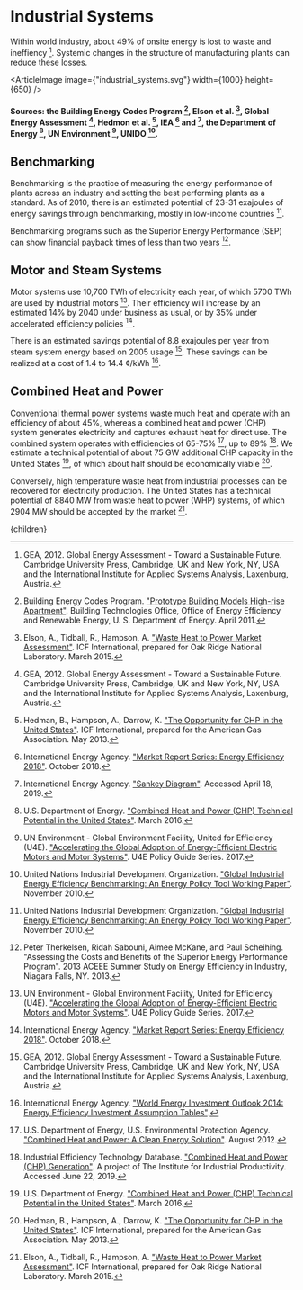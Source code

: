



# Industrial Systems

Within world industry, about 49% of onsite energy is lost to waste and ineffiency [^4]. Systemic changes in the structure of manufacturing plants can reduce these losses.

<ArticleImage image={"industrial_systems.svg"} width={1000} height={650} />
#### Sources: the Building Energy Codes Program [^1], Elson et al. [^3], Global Energy Assessment [^4], Hedmon et al. [^7], IEA [^9] and [^10], the Department of Energy [^19], UN Environment [^21], UNIDO [^22].

## Benchmarking
Benchmarking is the practice of measuring the energy performance of plants across an industry and setting the best performing plants as a standard. As of 2010, there is an estimated potential of 23-31 exajoules of energy savings through benchmarking, mostly in low-income countries [^22].

Benchmarking programs such as the Superior Energy Performance (SEP) can show financial payback times of less than two years [^14].

<BenchmarkingSolution />

## Motor and Steam Systems
Motor systems use 10,700 TWh of electricity each year, of which 5700 TWh are used by industrial motors [^21]. Their efficiency will increase by an estimated 14% by 2040 under business as usual, or by 35% under accelerated efficiency policies [^9].

<ImprovedMotorSystemsSolution />

There is an estimated savings potential of 8.8 exajoules per year from steam system energy based on 2005 usage [^4]. These savings can be realized at a cost of 1.4 to 14.4 ¢/kWh [^11].

<ImprovedSteamSystemsSolution />

## Combined Heat and Power
Conventional thermal power systems waste much heat and operate with an efficiency of about 45%, whereas a combined heat and power (CHP) system generates electricity and captures exhaust heat for direct use. The combined system operates with efficiencies of 65-75% [^20], up to 89% [^8]. We estimate a technical potential of about 75 GW additional CHP capacity in the United States [^19], of which about half should be economically viable [^7].

Conversely, high temperature waste heat from industrial processes can be recovered for electricity production. The United States has a technical potential of 8840 MW from waste heat to power (WHP) systems, of which 2904 MW should be accepted by the market [^3].

<IndustrialWasteHeatRecoveryLoanProgramSolution />

[^1]: Building Energy Codes Program. ["Prototype Building Models High-rise Apartment"](https://www.energycodes.gov/901-prototype-building-models-high-rise-apartment). Building Technologies Office, Office of Energy Efficiency and Renewable Energy, U. S. Department of Energy. April 2011.

[^2]: Bureau of Labor Statistics. ["Employee Tenure in 2020"](https://www.bls.gov/news.release/pdf/tenure.pdf). U. S. Department of Labor. September 2020.

[^3]: Elson, A., Tidball, R., Hampson, A. ["Waste Heat to Power Market Assessment"](http://info.ornl.gov/sites/publications/files/Pub52953.pdf). ICF International, prepared for Oak Ridge National Laboratory. March 2015.

[^4]: GEA, 2012. Global Energy Assessment - Toward a Sustainable Future. Cambridge University Press, Cambridge, UK and New York, NY, USA and the International Institute for Applied Systems Analysis, Laxenburg, Austria.

[^5]: Genalta Power. ["Waste Heat to Power"](https://www.genaltapower.com/waste-heat-to-power). Accessed April 3, 2021.

[^6]: Grand View Research. ["Waste Heat Recovery System Market Size, Share & Trends Analysis Report By Application (Preheating, Power & Steam Generation), By End User (Petroleum Refinery, Power, Metal Production), And Segment Forecasts, 2020 - 2027"](https://www.grandviewresearch.com/industry-analysis/waste-heat-recovery-system-market). Report ID: GVR-4-68038-466-6. May 2020.

[^7]: Hedman, B., Hampson, A., Darrow, K. ["The Opportunity for CHP in the United States"](https://www.aga.org/sites/default/files/sites/default/files/media/the_opportunity_for_chp_in_the_united_states_-_final_report_0.pdf). ICF International, prepared for the American Gas Association. May 2013.

[^8]: Industrial Efficiency Technology Database. ["Combined Heat and Power (CHP) Generation"](http://ietd.iipnetwork.org/content/combined-heat-and-power-chp-generation). A project of The Institute for Industrial Productivity. Accessed June 22, 2019.

[^9]: International Energy Agency. ["Market Report Series: Energy Efficiency 2018"](https://webstore.iea.org/market-report-series-energy-efficiency-2018). October 2018.

[^10]: International Energy Agency. ["Sankey Diagram"](https://www.iea.org/Sankey/). Accessed April 18, 2019.

[^11]: International Energy Agency. ["World Energy Investment Outlook 2014: Energy Efficiency Investment Assumption Tables"](http://www.worldenergyoutlook.org/investment).

[^12]: Maldonado, D. ["Industrial Energy Consumption, Benchmarking, and Analysis in the United States"](https://scholarworks.uark.edu/meeguht/48/). Mechanical Engineering Undergraduate Honors Theses, University of Arkansas, Fayetteville. December 2015.

[^13]: Naden, D. ["Waste Heat Recovery"](https://www.youtube.com/watch?v=iaV3YJ5E4xY). YouTube video, Waste Heat Recovery Industrial Workshop - June 27, 2017. August 2017.

[^14]: Peter Therkelsen, Ridah Sabouni, Aimee McKane, and Paul Scheihing. "Assessing the Costs and Benefits of the Superior Energy Performance Program". 2013 ACEEE Summer Study on Energy Efficiency in Industry, Niagara Falls, NY. 2013.

[^15]: Sengupta, P., Dutta, S. K., Choudhury, B. K. ["Waste Heat Recovery Policy"](https://link.springer.com/chapter/10.1007/978-981-10-7509-4_11). In: Gautam A., De S., Dhar A., Gupta J., Pandey A. (eds) Sustainable Energy and Transportation. Energy, Environment, and Sustainability. Springer, Singapore. December 2017.

[^16]: U. S. Congress. ["Consolidated Appropriations Act, 2021"](https://www.congress.gov/116/bills/hr133/BILLS-116hr133enr.pdf). Government Printing Office. Accessed April 3, 2021.

[^17]: U. S. Department of Energy. ["Loan Programs Office"](https://www.energy.gov/lpo/loan-programs-office). Accessed April 3, 2021.

[^18]: U. S. EPA, Combined Heat and Power Partnership. ["Waste Heat to Power Systems"](https://www.epa.gov/sites/production/files/2015-07/documents/waste_heat_to_power_systems.pdf). May 2012.

[^19]: U.S. Department of Energy. ["Combined Heat and Power (CHP) Technical Potential in the United States"](https://www.energy.gov/sites/prod/files/2016/04/f30/CHP%20Technical%20Potential%20Study%203-31-2016%20Final.pdf). March 2016.

[^20]: U.S. Department of Energy, U.S. Environmental Protection Agency. ["Combined Heat and Power: A Clean Energy Solution"](http://energy.gov/eere/amo/downloads/chp-clean-energy-solution-august-2012). August 2012.

[^21]: UN Environment - Global Environment Facility, United for Efficiency (U4E). ["Accelerating the Global Adoption of Energy-Efficient Electric Motors and Motor Systems"](http://united4efficiency.org/wp-content/uploads/2017/09/U4E-MotorGuide-201709-Final.pdf). U4E Policy Guide Series. 2017.

[^22]: United Nations Industrial Development Organization. ["Global Industrial Energy Efficiency Benchmarking: An Energy Policy Tool Working Paper"](https://www.researchgate.net/publication/50925951_Global_industrial_energy_efficiency_benchmark_an_energy_policy_tool-working_paper). November 2010.

[^23]: Xu, Z. Y., Wang, R. Z., Yang, C. ["Perspectives for low-temperature waste heat recovery"](https://www.sciencedirect.com/science/article/pii/S0360544219306140?via%3Dihub). Energy 176, pp. 1037-1043. June 2019.

  <Article 
    focusAreaUrl={focusAreaUrl} 
    hierarchy={hierarchy} 
    site={site}
  >
    {children}
  </Article>